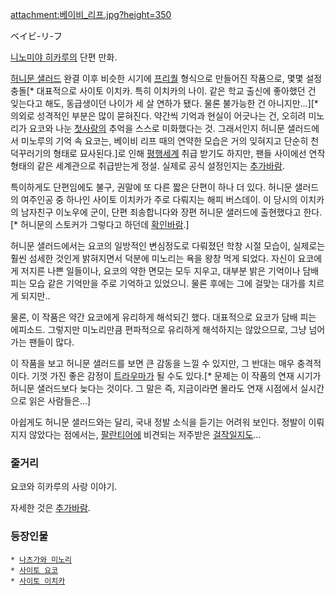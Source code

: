 attachment:베이비_리프.jpg?height=350

ベイビ-リ-フ

[[니노미야 히카루]]의 단편 만화.

[[허니문 샐러드]] 완결 이후 비슷한 시기에 [[프리퀄]] 형식으로 만들어진 작품으로, 몇몇 설정충돌[* 대표적으로 사이토 이치카. 특히 이치카의 나이. 같은 학교 출신에 좋아했던 건 잊는다고 해도, 동급생이던 나이가 세 살 연하가 됐다. 물론 불가능한 건 아니지만...][* 의외로 성격적인 부분은 많이 묻혀진다. 약간씩 기억과 현실이 어긋나는 건, 오히려 미노리가 요코와 나눈 [[첫사랑]]의 추억을 스스로 미화했다는 것. 그래서인지 허니문 샐러드에서 미노루의 기억 속 요코는, 베이비 리프 때의 연약한 모습은 거의 잊혀지고 단순히 천덕꾸러기의 형태로 묘사된다.]로 인해 [[평행세계]] 취급 받기도 하지만, 팬들 사이에선 연작 형태의 같은 세계관으로 취급받는게 정설. 실제로 공식 설정인지는 [[추가바람]].

특이하게도 단편임에도 불구, 권말에 또 다른 짧은 단편이 하나 더 있다. 허니문 샐러드의 여주인공 중 하나인 사이토 이치카가 주로 다뤄지는 해피 버스데이. 이 당시의 이치카의 남자친구 이노우에 군이, 단편 죄송합니다와 장편 허니문 샐러드에 출현했다고 한다.[* 허니문의 스토커가 그렇다고 하던데 [[확인바람]].]

허니문 샐러드에서는 요코의 일방적인 변심정도로 다뤄졌던 학창 시절 모습이, 실제로는 훨씬 섬세한 것인게 밝혀지면서 덕분에 미노리는 욕을 왕창 먹게 되었다. 자신이 요코에게 저지른 나쁜 일들이나, 요코의 약한 면모는 모두 지우고, 대부분 밝은 기억이나 담배 피는 모습 같은 기억만을 주로 기억하고 있었으니. 물론 후에는 그에 걸맞는 대가를 치르게 되지만..

물론, 이 작품은 약간 요코에게 유리하게 해석되긴 했다. 대표적으로 요코가 담배 피는 에피소드. 그렇지만 미노리만큼 편파적으로 유리하게 해석하지는 않았으므로, 그냥 넘어가는 팬들이 많다.

이 작품을 보고 허니문 샐러드를 보면 큰 감동을 느낄 수 있지만, 그 반대는 매우 충격적이다. 기껏 가진 좋은 감정이 [[트라우마]]가 될 수도 있다.[* 문제는 이 작품의 연재 시기가 허니문 샐러드보다 늦다는 것이다. 그 말은 즉, 지금이라면 몰라도 연재 시점에서 실시간으로 읽은 사람들은...]

아쉽게도 허니문 샐러드와는 달리, 국내 정발 소식을 듣기는 어려워 보인다. 정발이 이뤄지지 않았다는 점에서는, [[팔란티어]]에 비견되는 저주받은 [[걸작]]일지도...

=== 줄거리 ===
요코와 히카루의 사랑 이야기.

자세한 것은 [[추가바람]].

=== 등장인물 ===
 * [[나츠가와 미노리]]
 * [[사이토 요코]]
 * [[사이토 이치카]]
